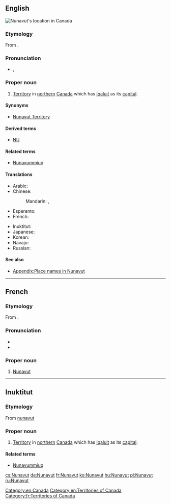 ==English==
[[Image:Nunavut-map.png|thumb|alt=Nunavut is the Canadian territory that lies east of the Northwest Territories and north of Manitoba. Much of it is north of Ontario and Quebec too.|Nunavut's location in Canada]]
{{wikipedia}}

===Etymology===
From {{etyl|iu}} {{term|nunavut||our land}}.

===Pronunciation===
* {{a|UK}} {{IPA|/ˈnʌn.æ.vʌt/}}, {{X-SAMPA|/"nVn.{.vVt/}}

===Proper noun===
{{en-proper noun}}

# [[territory|Territory]] in [[northern]] [[Canada]] which has [[Iqaluit]] as its [[capital]].

====Synonyms====
* [[Nunavut Territory]]

====Derived terms====
* [[NU]] {{qualifier|abbreviation}}

====Related terms====
* [[Nunavummiuq]]

====Translations====
{{trans-top|territory in northern Canada}}
* Arabic: {{t-|ar|نونافوت|m|tr=nunafūt|sc=Arab}}
* Chinese:
*: Mandarin: {{t|cmn|努納武特|sc=Hani}}, {{t|cmn|努纳武特|tr=Nǔnàwǔtè|sc=Hani}}
* Esperanto: {{t-|eo|Nunavuto}}
* French: {{t+|fr|Nunavut|m}}
{{trans-mid}}
* Inuktitut: {{t-|iu|ᓄᓇᕗᑦ|tr=Nunavut|sc=Cans}}
* Japanese: {{t-|ja|ヌナブト|tr=Nunabuto|sc=Jpan}}
* Korean: {{t-|ko|누나부트|tr=Nunabuteu|sc=Kore}}
* Navajo: {{tø|nv|Náhookǫsjí Hakʼaz Dineʼé bikéyah}}
* Russian: {{t-|ru|Нунавут|m|tr=Núnavut, Nunavút}}
{{trans-bottom}}

====See also====
* [[Appendix:Place names in Nunavut]]

[[Category:en:Canada]]
[[Category:en:Territories of Canada]]

----

==French==

===Etymology===
From {{etyl|iu|fr}} {{term|nunavut||our land}}.

===Pronunciation===
* {{IPA|/nu.na.vut/|lang=fr}}
* {{rhymes|ut|lang=fr}}

===Proper noun===
{{fr-proper noun|m}}

# [[#English|Nunavut]]

[[Category:fr:Territories of Canada]]

----

==Inuktitut==

===Etymology===
From [[nunavut]]

===Proper noun===
{{iu-pos|l|proper noun|ᓄᓇᕗᑦ}}

# [[territory|Territory]] in [[northern]] [[Canada]] which has [[Iqaluit]] as its [[capital]].

====Related terms====
* [[Nunavummiuq]]

[[cs:Nunavut]]
[[de:Nunavut]]
[[fr:Nunavut]]
[[ko:Nunavut]]
[[hu:Nunavut]]
[[pl:Nunavut]]
[[ru:Nunavut]]